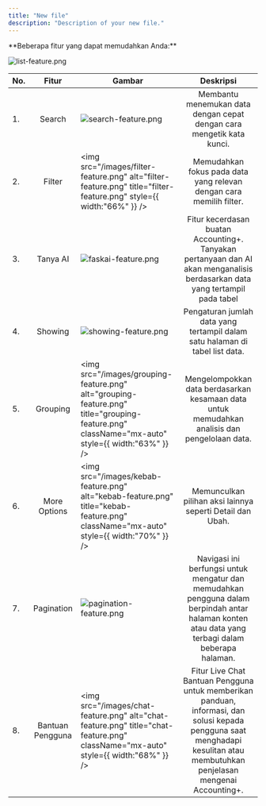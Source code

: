 ```yaml
---
title: "New file"
description: "Description of your new file."
---
```


<Tip>
  **Beberapa fitur yang dapat memudahkan Anda:**

  ![list-feature.png](/images/list-feature.png)

  | No. | **Fitur**        | Gambar                                                                                                                                                   | **Deskripsi**                                                                                                                                                                 |
  | --- | :--------------: | -------------------------------------------------------------------------------------------------------------------------------------------------------- | :---------------------------------------------------------------------------------------------------------------------------------------------------------------------------: |
  | 1.  | Search           | ![search-feature.png](/images/search-feature.png)                                                                                                        | Membantu menemukan data dengan cepat dengan cara mengetik kata kunci.                                                                                                         |
  | 2.  | Filter           | <img   src="/images/filter-feature.png"   alt="filter-feature.png"   title="filter-feature.png"   style={{ width:"66%" }} />                             | Memudahkan fokus pada data yang relevan dengan cara memilih filter.                                                                                                           |
  | 3.  | Tanya AI         | ![faskai-feature.png](/images/faskai-feature.png)                                                                                                        | Fitur kecerdasan buatan Accounting\+. Tanyakan pertanyaan dan AI akan menganalisis berdasarkan data yang tertampil pada tabel                                                 |
  | 4.  | Showing          | ![showing-feature.png](/images/showing-feature.png)                                                                                                      | Pengaturan jumlah data yang tertampil dalam satu halaman di tabel list data.                                                                                                  |
  | 5.  | Grouping         | <img   src="/images/grouping-feature.png"   alt="grouping-feature.png"   title="grouping-feature.png"   className="mx-auto"   style={{ width:"63%" }} /> | Mengelompokkan data berdasarkan kesamaan data untuk memudahkan analisis dan pengelolaan data.                                                                                 |
  | 6.  | More Options     | <img   src="/images/kebab-feature.png"   alt="kebab-feature.png"   title="kebab-feature.png"   className="mx-auto"   style={{ width:"70%" }} />          | Memunculkan pilihan aksi lainnya seperti Detail dan Ubah.                                                                                                                     |
  | 7.  | Pagination       | ![pagination-feature.png](/images/pagination-feature.png)                                                                                                | Navigasi ini berfungsi untuk mengatur dan memudahkan pengguna dalam berpindah antar halaman konten atau data yang terbagi dalam beberapa halaman.                             |
  | 8.  | Bantuan Pengguna | <img   src="/images/chat-feature.png"   alt="chat-feature.png"   title="chat-feature.png"   className="mx-auto"   style={{ width:"68%" }} />             | Fitur Live Chat Bantuan Pengguna untuk memberikan panduan, informasi, dan solusi kepada pengguna saat menghadapi kesulitan atau membutuhkan penjelasan mengenai Accounting\+. |
</Tip>